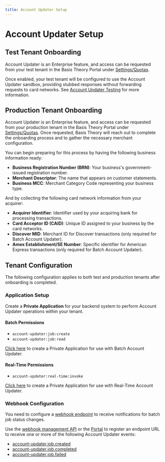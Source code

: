 ```yaml
---
title: Account Updater Setup
---
```


# Account Updater Setup

## Test Tenant Onboarding

Account Updater is an Enterprise feature, and access can be requested from your test tenant in the Basis Theory Portal under <a href="https://portal.basistheory.com/settings?tab=quotas" target="_blank">Settings/Quotas</a>.

Once enabled, your test tenant will be configured to use the Account Updater sandbox, providing stubbed responses without forwarding requests to card networks.
See [Account Updater Testing](/docs/api/account-updater/testing) for more information.

## Production Tenant Onboarding

Account Updater is an Enterprise feature, and access can be requested from your production tenant in the Basis Theory Portal under <a href="https://portal.basistheory.com/settings?tab=quotas" target="_blank">Settings/Quotas</a>.
Once requested, Basis Theory will reach out to complete the onboarding process and to gather the necessary merchant configuration.

You can begin preparing for this process by having the following business information ready:
- **Business Registration Number (BRN)**: Your business's government-issued registration number.
- **Merchant Descriptor**: The name that appears on customer statements.
- **Business MCC**: Merchant Category Code representing your business type.

And by collecting the following card network information from your acquirer:
- **Acquirer Identifier**: Identifier used by your acquiring bank for processing transactions.
- **Card Acceptor ID (CAID)**: Unique ID assigned to your business by the card networks.
- **Discover MID**: Merchant ID for Discover transactions (only required for Batch Account Updater).
- **Amex Establishment/SE Number**: Specific identifier for American Express transactions (only required for Batch Account Updater).

## Tenant Configuration

The following configuration applies to both test and production tenants after onboarding is completed.

### Application Setup

Create a **Private Application** for your backend system to perform Account Updater operations within your tenant.

#### Batch Permissions

- `account-updater:job:create`
- `account-updater:job:read`

[Click here](https://portal.basistheory.com/applications/create?type=private&permissions=account-updater%3Ajob%3Acreate&permissions=account-updater%3Ajob%3Aread&name=Batch+Account+Updater) to create a Private Application for use with Batch Account Updater.

#### Real-Time Permissions

- `account-updater:real-time:invoke`

[Click here](https://portal.basistheory.com/applications/create?type=private&permissions=account-updater%3Areal-time%3Ainvoke&name=Real+Time+Account+Updater) to create a Private Application for use with Real-Time Account Updater.

### Webhook Configuration

You need to configure a [webhook endpoint](/docs/api/webhooks) to receive notifications for batch job status changes.

Use the [webhook management API](/docs/api/webhooks/api/#create-webhook) or the [Portal](https://portal.basistheory.com/webhooks) to register an endpoint URL to receive one or more of the following Account Updater events:

- [account-updater.job.created](/docs/api/webhooks/eventdata#job-created)
- [account-updater.job.completed](/docs/api/webhooks/eventdata#job-completed)
- [account-updater.job.failed](/docs/api/webhooks/eventdata#job-failed)
